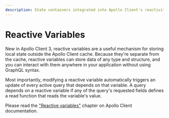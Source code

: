 ```yaml
---
description: State containers integrated into Apollo Client's reactivity model
---
```


# Reactive Variables

New in Apollo Client 3, reactive variables are a useful mechanism for storing local state outside the Apollo Client cache. Because they're separate from the cache, reactive variables can store data of any type and structure, and you can interact with them anywhere in your application without using GraphQL syntax.

Most importantly, modifying a reactive variable automatically triggers an update of every active query that depends on that variable. A query depends on a reactive variable if any of the query's requested fields defines a read function that reads the variable's value.

Please read the ["Reactive variables"](https://apollographql.com/docs/react/local-state/reactive-variables) chapter on Apollo Client documentation.
